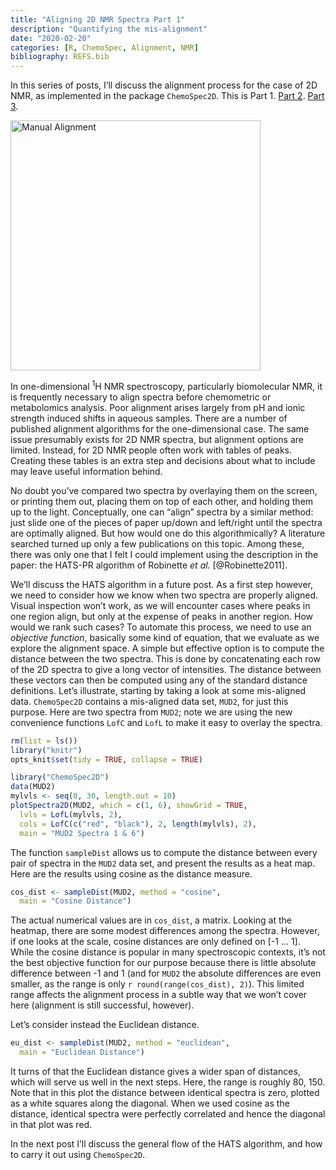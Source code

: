 ```yaml
---
title: "Aligning 2D NMR Spectra Part 1"
description: "Quantifying the mis-alignment"
date: "2020-02-20"
categories: [R, ChemoSpec, Alignment, NMR]
bibliography: REFS.bib
---
```


In this series of posts, I'll discuss the alignment process for the case of 2D NMR, as implemented in the package `ChemoSpec2D`. This is Part 1.  [Part 2](https://chemospec.org/posts/2020-03-02-NMR-Align-Pt2/). [Part 3](https://chemospec.org/posts/2020-03-04-NMR-Align-Pt3/).

<img src="P8_Manual_Alignment.png" alt="Manual Alignment" style="width:400px;"/>

In one-dimensional $^1$H NMR spectroscopy, particularly biomolecular NMR, it is frequently necessary to align spectra before chemometric or metabolomics analysis.  Poor alignment arises largely from pH and ionic strength induced shifts in aqueous samples.  There are a number of published alignment algorithms for the one-dimensional case.  The same issue presumably exists for 2D NMR spectra, but alignment options are limited.  Instead, for 2D NMR people often work with tables of peaks.  Creating these tables is an extra step and decisions about what to include may leave useful information behind.

No doubt you've compared two spectra by overlaying them on the screen, or printing them out, placing them on top of each other, and holding them up to the light.  Conceptually, one can "align" spectra by a similar method: just slide one of the pieces of paper up/down and left/right until the spectra are optimally aligned.  But how would one do this algorithmically?  A literature searched turned up only a few publications on this topic. Among these, there was only one that I felt I could implement using the description in the paper: the HATS-PR algorithm of Robinette *et al.* [@Robinette2011].

We'll discuss the HATS algorithm in a future post.  As a first step however, we need to consider how we know when two spectra are properly aligned.  Visual inspection won't work, as we will encounter cases where peaks in one region align, but only at the expense of peaks in another region.  How would we rank such cases?  To automate this process, we need to use an *objective function*, basically some kind of equation, that we evaluate as we explore the alignment space. A simple but effective option is to compute the distance between the two spectra.  This is done by concatenating each row of the 2D spectra to give a long vector of intensities.  The distance between these vectors can then be computed using any of the standard distance definitions.  Let's illustrate, starting by taking a look at some mis-aligned data.  `ChemoSpec2D` contains a mis-aligned data set, `MUD2`, for just this purpose.  Here are two spectra from `MUD2`; note we are using the new convenience functions `LofC` and `LofL` to make it easy to overlay the spectra.

```r
rm(list = ls())
library("knitr")
opts_knit$set(tidy = TRUE, collapse = TRUE)
```

```r
library("ChemoSpec2D")
data(MUD2)
mylvls <- seq(0, 30, length.out = 10)
plotSpectra2D(MUD2, which = c(1, 6), showGrid = TRUE,
  lvls = LofL(mylvls, 2),
  cols = LofC(c("red", "black"), 2, length(mylvls), 2),
  main = "MUD2 Spectra 1 & 6")
```

The function `sampleDist` allows us to compute the distance between every pair of spectra in the `MUD2` data set, and present the results as a heat map.  Here are the results using cosine as the distance measure.

```r
cos_dist <- sampleDist(MUD2, method = "cosine",
  main = "Cosine Distance")
```

The actual numerical values are in `cos_dist`, a matrix.  Looking at the heatmap, there are some modest differences among the spectra. However, if one looks at the scale, cosine distances are only defined on [-1 ... 1].  While the cosine distance is popular in many spectroscopic contexts, it's not the best objective function for our purpose because there is little absolute difference between -1 and 1 (and for `MUD2` the absolute differences are even smaller, as the range is only `r round(range(cos_dist), 2)`).  This limited range affects the alignment process in a subtle way that we won't cover here (alignment is still successful, however).

Let's consider instead the Euclidean distance.

```r
eu_dist <- sampleDist(MUD2, method = "euclidean",
  main = "Euclidean Distance")
```

It turns of that the Euclidean distance gives a wider span of distances, which will serve us well in the next steps.  Here, the range is roughly 80, 150. Note that in this plot the distance between identical spectra is zero, plotted as a white squares along the diagonal.  When we used cosine as the distance, identical spectra were perfectly correlated and hence the diagonal in that plot was red.

In the next post I'll discuss the general flow of the HATS algorithm, and how to carry it out using `ChemoSpec2D`.
